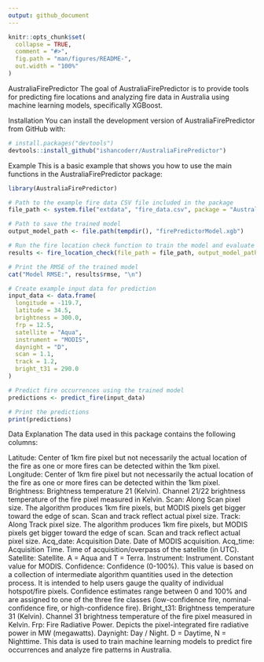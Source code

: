 ```yaml
---
output: github_document
---
```


<!-- README.md is generated from README.Rmd. Please edit that file -->

```r
knitr::opts_chunk$set(
  collapse = TRUE,
  comment = "#>",
  fig.path = "man/figures/README-",
  out.width = "100%"
)
```

AustraliaFirePredictor
<!-- badges: start -->
<!-- badges: end -->
The goal of AustraliaFirePredictor is to provide tools for predicting fire locations and analyzing fire data in Australia using machine learning models, specifically XGBoost.

Installation
You can install the development version of AustraliaFirePredictor from GitHub with:

```r
# install.packages("devtools")
devtools::install_github("ishancoderr/AustraliaFirePredictor")

```
Example
This is a basic example that shows you how to use the main functions in the AustraliaFirePredictor package:
```r
library(AustraliaFirePredictor)

# Path to the example fire data CSV file included in the package
file_path <- system.file("extdata", "fire_data.csv", package = "AustraliaFirePredictor")

# Path to save the trained model
output_model_path <- file.path(tempdir(), "firePredictorModel.xgb")

# Run the fire location check function to train the model and evaluate it
results <- fire_location_check(file_path = file_path, output_model_path = output_model_path)

# Print the RMSE of the trained model
cat("Model RMSE:", results$rmse, "\n")

# Create example input data for prediction
input_data <- data.frame(
  longitude = -119.7,
  latitude = 34.5,
  brightness = 300.0,
  frp = 12.5,
  satellite = "Aqua",
  instrument = "MODIS",
  daynight = "D",
  scan = 1.1,
  track = 1.2,
  bright_t31 = 290.0
)

# Predict fire occurrences using the trained model
predictions <- predict_fire(input_data)

# Print the predictions
print(predictions)

```

Data Explanation
The data used in this package contains the following columns:

Latitude: Center of 1km fire pixel but not necessarily the actual location of the fire as one or more fires can be detected within the 1km pixel.
Longitude: Center of 1km fire pixel but not necessarily the actual location of the fire as one or more fires can be detected within the 1km pixel.
Brightness: Brightness temperature 21 (Kelvin). Channel 21/22 brightness temperature of the fire pixel measured in Kelvin.
Scan: Along Scan pixel size. The algorithm produces 1km fire pixels, but MODIS pixels get bigger toward the edge of scan. Scan and track reflect actual pixel size.
Track: Along Track pixel size. The algorithm produces 1km fire pixels, but MODIS pixels get bigger toward the edge of scan. Scan and track reflect actual pixel size.
Acq_date: Acquisition Date. Date of MODIS acquisition.
Acq_time: Acquisition Time. Time of acquisition/overpass of the satellite (in UTC).
Satellite: Satellite. A = Aqua and T = Terra.
Instrument: Instrument. Constant value for MODIS.
Confidence: Confidence (0-100%). This value is based on a collection of intermediate algorithm quantities used in the detection process. It is intended to help users gauge the quality of individual hotspot/fire pixels. Confidence estimates range between 0 and 100% and are assigned to one of the three fire classes (low-confidence fire, nominal-confidence fire, or high-confidence fire).
Bright_t31: Brightness temperature 31 (Kelvin). Channel 31 brightness temperature of the fire pixel measured in Kelvin.
Frp: Fire Radiative Power. Depicts the pixel-integrated fire radiative power in MW (megawatts).
Daynight: Day / Night. D = Daytime, N = Nighttime.
This data is used to train machine learning models to predict fire occurrences and analyze fire patterns in Australia.





